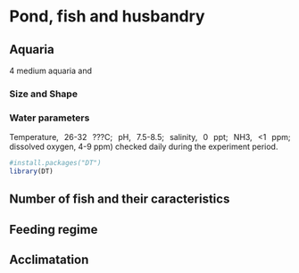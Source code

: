 # Pond, fish and husbandry 

<style>
body {
text-align: justify}
</style>

## Aquaria

4 medium aquaria and 

### Size and Shape 

### Water parameters

Temperature, 26-32 ???C;
pH, 7.5-8.5; 
salinity, 0 ppt; 
NH3, <1 ppm; 
dissolved oxygen, 4-9 ppm) checked daily during the experiment period.

```r
#install.packages("DT")
library(DT)
```

## Number of fish and their caracteristics

## Feeding regime

## Acclimatation

